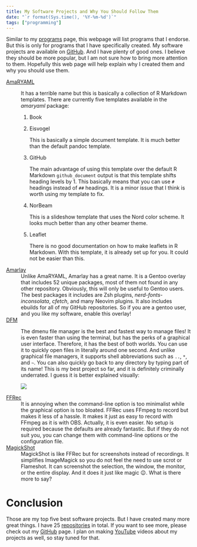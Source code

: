 ```yaml
---
title: My Software Projects and Why You Should Follow Them
date: "`r format(Sys.time(), '%Y-%m-%d')`"
tags: ["programming"]
---
```


Similar to my [programs](/programs/) page, this webpage will list programs that I endorse.
But this is only for programs that I have specifically created.
My software projects are available on [GitHub](https://github.com/amarakon).
And I have plenty of good ones.
I believe they should be more popular, but I am not sure how to bring more attention to them.
Hopefully this web page will help explain why I created them and why you should use them.

[AmaRYAML](https://github.com/amarakon/amaryaml)
: It has a terrible name but this is basically a collection of R Markdown templates.
There are currently five templates available in the *amaryaml* package:

    1. Book
    1. Eisvogel
    
       This is basically a simple document template.
       It is much better than the default pandoc template.
    
    1. GitHub
    
       The main advantage of using this template over the default R Markdown `github_document` output is that this template shifts heading levels by 1.
       This basically means that you can use `#` headings instead of `##` headings.
       It is a minor issue that I think is worth using my template to fix.
    
    1. NorBeam
    
       This is a slideshow template that uses the Nord color scheme.
       It looks much better than any other beamer theme.
    
    1. Leaflet

       There is no good documentation on how to make leaflets in R Markdown.
       With this template, it is already set up for you.
       It could not be easier than this.

[Amarlay](https://github.com/amarakon/amarlay)
: Unlike AmaRYAML, Amarlay has a great name.
It is a Gentoo overlay that includes 52 unique packages, most of them not found in any other repository.
Obviously, this will only be useful to Gentoo users.
The best packages it includes are Zsh plugins, *nerd-fonts-inconsolata*, *cfetch*, and many Neovim plugins.
It also includes ebuilds for all of my GitHub repositories.
So if you are a gentoo user, and you like my software, enable this overlay!

[DFM](https://github.com/amarakon/dfm)
: The dmenu file manager is the best and fastest way to manage files!
It is even faster than using the terminal, but has the perks of a graphical user interface.
Therefore, it has the best of both worlds.
You can use it to quickly open files in literally around one second.
And unlike graphical file managers, it supports shell abbreviations such as `..`, `*`, and `~`.
You can also quickly go back to any directory by typing part of its name!
This is my best project so far, and it is definitely criminally underrated.
I guess it is better explained visually:

    ![](/images/dfm.gif)

[FFRec](https://github.com/amarakon/ffrec)
: It is annoying when the command-line option is too minimalist while the graphical option is too bloated.
FFRec uses FFmpeg to record but makes it less of a hassle.
It makes it just as easy to record with FFmpeg as it is with OBS.
Actually, it is even easier.
No setup is required because the defaults are already fantastic.
But if they do not suit you, you can change them with command-line options or the configuration file.

[MagickShot](https://github.com/amarakon/magickshot)
: MagickShot is like FFRec but for screenshots instead of recordings.
It simplifies ImageMagick so you do not feel the need to use scrot or Flameshot.
It can screenshot the selection, the window, the monitor, or the entire display.
And it does it just like magic 😉.
What is there more to say?

# Conclusion

Those are my top five best software projects.
But I have created many more great things.
I have 25 [repositories](https://github.com/amarakon?tab=repositories) in total.
If you want to see more, please check out my [GitHub](https://github.com/amarakon) page.
I plan on making [YouTube](https://vid.puffyan.us/channel/UCbZc671K2NxNbr1Kfqz6Fmg) videos about my projects as well, so stay tuned for that.
